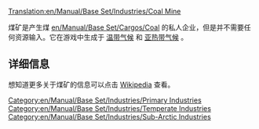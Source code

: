 {{zh/翻译|origin= en/Manual/Base Set/Industries/Coal Mine
|from  = en
|to    = zh
|Percentage =50
}}
[[Translation:en/Manual/Base Set/Industries/Coal Mine]]

{{en/Manual/Base Set/Industries/Industries|image=en/Manual/Base Set/Industries/Coalmine.png
|name=煤矿
|climates=[[zh/Manual/气候#温带气候|温带气候]], [[zh/Manual/气候#亚热带气候|亚热带气候]]。
|accepts=无
|produces=[[en/Manual/Base Set/Cargos/Coal]]
}}

煤矿是产生煤 [[en/Manual/Base Set/Cargos/Coal]] 的私人企业，但是并不需要任何资源输入。它在游戏中生成于 [[zh/Manual/气候#温带气候|温带气候]] 和 [[zh/Manual/气候#亚热带气候|亚热带气候]] 。

== 详细信息 ==
想知道更多关于煤矿的信息可以点击 [https://www.wikipedia.org/wiki/Coal_mining Wikipedia] 查看。

{{zh/Manual/Base Set/Industries/Navbox Industries}}

[[Category:en/Manual/Base Set/Industries/Primary Industries]]
[[Category:en/Manual/Base Set/Industries/Temperate Industries]]
[[Category:en/Manual/Base Set/Industries/Sub-Arctic Industries]]